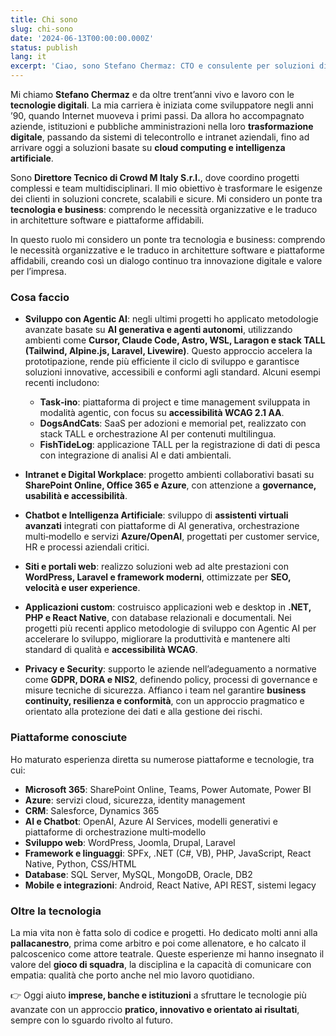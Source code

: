 ```yaml
---
title: Chi sono
slug: chi-sono
date: '2024-06-13T00:00:00.000Z'
status: publish
lang: it
excerpt: 'Ciao, sono Stefano Chermaz: CTO e consulente per soluzioni digitali accessibili ed efficienti.'
---
```


<div class="content-large">

Mi chiamo **Stefano Chermaz** e da oltre trent’anni vivo e lavoro con le **tecnologie digitali**. La mia carriera è iniziata come sviluppatore negli anni ’90, quando Internet muoveva i primi passi. Da allora ho accompagnato aziende, istituzioni e pubbliche amministrazioni nella loro **trasformazione digitale**, passando da sistemi di telecontrollo e intranet aziendali, fino ad arrivare oggi a soluzioni basate su **cloud computing e intelligenza artificiale**.

<TwoCol src="/images/stefano chermaz.jpg" alt="Stefano Chermaz" width={800} height={1000} caption="Stefano Chermaz">

Sono **Direttore Tecnico di Crowd M Italy S.r.l.**, dove coordino progetti complessi e team multidisciplinari. Il mio obiettivo è trasformare le esigenze dei clienti in soluzioni concrete, scalabili e sicure. Mi considero un ponte tra **tecnologia e business**: comprendo le necessità organizzative e le traduco in architetture software e piattaforme affidabili.

In questo ruolo mi considero un ponte tra tecnologia e business: comprendo le necessità organizzative e le traduco in architetture software e piattaforme affidabili, creando così un dialogo continuo tra innovazione digitale e valore per l’impresa.
</TwoCol>
### Cosa faccio

* **Sviluppo con Agentic AI**: negli ultimi progetti ho applicato metodologie avanzate basate su **AI generativa e agenti autonomi**, utilizzando ambienti come **Cursor, Claude Code, Astro, WSL, Laragon e stack TALL (Tailwind, Alpine.js, Laravel, Livewire)**. Questo approccio accelera la prototipazione, rende più efficiente il ciclo di sviluppo e garantisce soluzioni innovative, accessibili e conformi agli standard. Alcuni esempi recenti includono:

  * **Task‑ino**: piattaforma di project e time management sviluppata in modalità agentic, con focus su **accessibilità WCAG 2.1 AA**.
  * **DogsAndCats**: SaaS per adozioni e memorial pet, realizzato con stack TALL e orchestrazione AI per contenuti multilingua.
  * **FishTideLog**: applicazione TALL per la registrazione di dati di pesca con integrazione di analisi AI e dati ambientali.
* **Intranet e Digital Workplace**: progetto ambienti collaborativi basati su **SharePoint Online, Office 365 e Azure**, con attenzione a **governance, usabilità e accessibilità**.
* **Chatbot e Intelligenza Artificiale**: sviluppo di **assistenti virtuali avanzati** integrati con piattaforme di AI generativa, orchestrazione multi‑modello e servizi **Azure/OpenAI**, progettati per customer service, HR e processi aziendali critici.
* **Siti e portali web**: realizzo soluzioni web ad alte prestazioni con **WordPress, Laravel e framework moderni**, ottimizzate per **SEO, velocità e user experience**.
* **Applicazioni custom**: costruisco applicazioni web e desktop in **.NET, PHP e React Native**, con database relazionali e documentali. Nei progetti più recenti applico metodologie di sviluppo con Agentic AI per accelerare lo sviluppo, migliorare la produttività e mantenere alti standard di qualità e **accessibilità WCAG**.
* **Privacy e Security**: supporto le aziende nell’adeguamento a normative come **GDPR, DORA e NIS2**, definendo policy, processi di governance e misure tecniche di sicurezza. Affianco i team nel garantire **business continuity, resilienza e conformità**, con un approccio pragmatico e orientato alla protezione dei dati e alla gestione dei rischi.

### Piattaforme conosciute

Ho maturato esperienza diretta su numerose piattaforme e tecnologie, tra cui:

* **Microsoft 365**: SharePoint Online, Teams, Power Automate, Power BI
* **Azure**: servizi cloud, sicurezza, identity management
* **CRM**: Salesforce, Dynamics 365
* **AI e Chatbot**: OpenAI, Azure AI Services, modelli generativi e piattaforme di orchestrazione multi‑modello
* **Sviluppo web**: WordPress, Joomla, Drupal, Laravel
* **Framework e linguaggi**: SPFx, .NET (C#, VB), PHP, JavaScript, React Native, Python, CSS/HTML
* **Database**: SQL Server, MySQL, MongoDB, Oracle, DB2
* **Mobile e integrazioni**: Android, React Native, API REST, sistemi legacy

### Oltre la tecnologia

La mia vita non è fatta solo di codice e progetti. Ho dedicato molti anni alla **pallacanestro**, prima come arbitro e poi come allenatore, e ho calcato il palcoscenico come attore teatrale. Queste esperienze mi hanno insegnato il valore del **gioco di squadra**, la disciplina e la capacità di comunicare con empatia: qualità che porto anche nel mio lavoro quotidiano.

👉 Oggi aiuto **imprese, banche e istituzioni** a sfruttare le tecnologie più avanzate con un approccio **pratico, innovativo e orientato ai risultati**, sempre con lo sguardo rivolto al futuro.

</div>